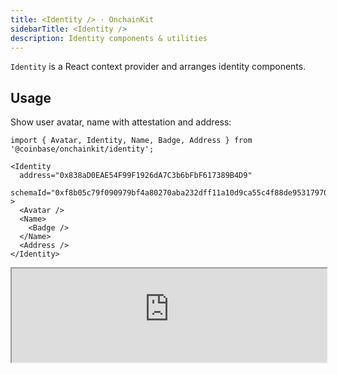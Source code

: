 ```yaml
---
title: <Identity /> · OnchainKit
sidebarTitle: <Identity />
description: Identity components & utilities
---
```


`Identity` is a React context provider and arranges identity components.

## Usage

Show user avatar, name with attestation and address:

```tsx twoslash
import { Avatar, Identity, Name, Badge, Address } from '@coinbase/onchainkit/identity';

<Identity
  address="0x838aD0EAE54F99F1926dA7C3b6bFbF617389B4D9"
  schemaId="0xf8b05c79f090979bf4a80270aba232dff11a10d9ca55c4f88de95317970f0de9"
>
  <Avatar />
  <Name>
    <Badge />
  </Name>
  <Address />
</Identity>
```

<iframe
  src="https://684b5e62b1ff46bc5bf83966-aijszlfakk.chromatic.com/iframe.html?args=&id=onchainkit-identity-identity--default-identity&viewMode=story&dark=true&hero=true"
  width="100%"
  height="auto"
/>
{/* <App>
  <Identity
    address="0x838aD0EAE54F99F1926dA7C3b6bFbF617389B4D9"
    schemaId="0xf8b05c79f090979bf4a80270aba232dff11a10d9ca55c4f88de95317970f0de9"
  >
    <Avatar />
    <Name>
      <Badge />
    </Name>
    <Address />
  </Identity>
</App> */}

### Badge with Tooltip

You can enable a tooltip for the attestation badge to provide context about what the badge represents:

```tsx twoslash
import { Avatar, Identity, Name, Badge, Address } from '@coinbase/onchainkit/identity';

<Identity
  address="0x838aD0EAE54F99F1926dA7C3b6bFbF617389B4D9"
  schemaId="0xf8b05c79f090979bf4a80270aba232dff11a10d9ca55c4f88de95317970f0de9"
>
  <Avatar />
  <Name> 
    <Badge 
      tooltip={true} // [!code focus]
    />
  </Name>
  <Address />
</Identity>
```

<iframe
  src="https://684b5e62b1ff46bc5bf83966-aijszlfakk.chromatic.com/iframe.html?args=&id=onchainkit-identity-identity--badge-tooltip&viewMode=story&dark=true&hero=true"
  width="100%"
  height="auto"
/>
{/* <App>
  <Identity
    address="0x838aD0EAE54F99F1926dA7C3b6bFbF617389B4D9"
    schemaId="0xf8b05c79f090979bf4a80270aba232dff11a10d9ca55c4f88de95317970f0de9"
  >
    <Avatar />
    <Name>
      <Badge tooltip={true} />
    </Name>
    <Address />
  </Identity>
</App> */}

You can also provide custom tooltip text:
```tsx twoslash
// @errors: 2304 2552
import { Avatar, Identity, Name, Badge, Address } from '@coinbase/onchainkit/identity';

<Identity
  address="0x838aD0EAE54F99F1926dA7C3b6bFbF617389B4D9"
  schemaId="0xf8b05c79f090979bf4a80270aba232dff11a10d9ca55c4f88de95317970f0de9"
>
  <Avatar />
  <Name>
    <Badge 
      tooltip="Coinbase Verified Account" // [!code focus]
    />
  </Name>
  <Address />
</Identity>
```

<iframe
  src="https://684b5e62b1ff46bc5bf83966-aijszlfakk.chromatic.com/iframe.html?args=&id=onchainkit-identity-identity--badge-custom-tooltip&viewMode=story&dark=true&hero=true"
  width="100%"
  height="auto"
/>
{/* <App>
  <Identity
    address="0x838aD0EAE54F99F1926dA7C3b6bFbF617389B4D9"
    schemaId="0xf8b05c79f090979bf4a80270aba232dff11a10d9ca55c4f88de95317970f0de9"
  >
    <Avatar />
    <Name>
      <Badge tooltip="Coinbase Verified Account" />
    </Name>
    <Address />
  </Identity>
</App> */}

Modify any styles with `className` prop.

```tsx twoslash
// @errors: 2304 2552 2657
import { Avatar, Identity, Name, Badge, Address } from '@coinbase/onchainkit/identity';

<Identity
  address="0x838aD0EAE54F99F1926dA7C3b6bFbF617389B4D9"
  schemaId="0xf8b05c79f090979bf4a80270aba232dff11a10d9ca55c4f88de95317970f0de9"
>
  <Avatar>
    <Badge
      className="bg-error" // [!code focus]
    />
  </Avatar>
  <Name
    className="text-orange-600" // [!code focus]
  />
  <Address
    className="text-zinc-500 font-bold" // [!code focus]
  />
</Identity>
```

<iframe
  src="https://684b5e62b1ff46bc5bf83966-aijszlfakk.chromatic.com/iframe.html?args=&id=onchainkit-identity-identity--class-name-prop&viewMode=story&dark=true&hero=true"
  width="100%"
  height="auto"
/>

{/* <App>
  <Identity
    address="0x838aD0EAE54F99F1926dA7C3b6bFbF617389B4D9"
    schemaId="0xf8b05c79f090979bf4a80270aba232dff11a10d9ca55c4f88de95317970f0de9"
  >
    <Avatar>
      <Badge className="bg-error" />
    </Avatar>
    <Name className="text-orange-600" />
    <Address className="text-zinc-500 font-bold"/>
  </Identity>
</App> */}

Choose which identity components to render:

```tsx twoslash
import { Avatar, Identity, Name, Badge, Address } from '@coinbase/onchainkit/identity';
// ---cut-start---
<div>
// ---cut-end---

<Identity address="0x838..." schemaId="0xf8b...">
  <Avatar />
  <Name>
    <Badge />
  </Name>
</Identity>

<Identity address="0x838..." schemaId="0xf8b...">
  <Name>
    <Badge />
  </Name>
  <Address />
</Identity>
// ---cut-after---
</div>
```

<iframe
  src="https://684b5e62b1ff46bc5bf83966-aijszlfakk.chromatic.com/iframe.html?args=&id=onchainkit-identity-identity--choose-components&viewMode=story&dark=true&hero=true"
  width="100%"
  height="auto"
/>
{/* <App>
  <Identity
    address="0x838aD0EAE54F99F1926dA7C3b6bFbF617389B4D9"
    schemaId="0xf8b05c79f090979bf4a80270aba232dff11a10d9ca55c4f88de95317970f0de9"
  >
    <Avatar />
    <Name>
      <Badge />
    </Name>
  </Identity>
  <Identity
    address="0x838aD0EAE54F99F1926dA7C3b6bFbF617389B4D9"
    schemaId="0xf8b05c79f090979bf4a80270aba232dff11a10d9ca55c4f88de95317970f0de9"
    className="mt-2"
  >
    <Name>
      <Badge />
    </Name>
    <Address />
  </Identity>
</App> */}

## Props

[IdentityReact](/onchainkit/identity/types#identityreact)
